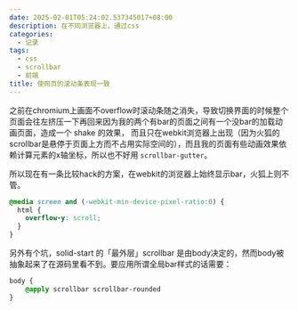 ```yaml
---
date: 2025-02-01T05:24:02.537345017+08:00
description: 在不同浏览器上，通过css
categories:
  - 记录
tags:
  - css
  - scrollbar
  - 前端
title: 使网页的滚动条表现一致
---
```



之前在chromium上画面不overflow时滚动条随之消失，导致切换界面的时候整个页面会往左挤压一下再回来<C>因为我的两个有bar的页面之间有一个没bar的加载动画页面</C>，造成一个 shake 的效果，
而且只在webkit浏览器上出现（因为火狐的scrollbar是悬停于页面上方而不占用实际空间的），而且我的页面有些动画效果依赖计算元素的x轴坐标，所以也不好用 `scrollbar-gutter`。

所以现在有一条比较hack的方案，在webkit的浏览器上始终显示bar，火狐上则不管。

```css
@media screen and (-webkit-min-device-pixel-ratio:0) {
  html {
    overflow-y: scroll;
  }
}
```

另外有个坑，solid-start 的「最外层」scrollbar 是由body决定的，然而body被抽象起来了在源码里看不到。要应用所谓全局bar样式的话需要：

```css
body {
	@apply scrollbar scrollbar-rounded
}
```
